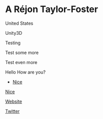 
# A Réjon Taylor-Foster

<Location>

United States

</Location> 

<Skills> 

Unity3D 

Testing

Test some more 

Test even more

</Skills>

<Games>

Hello How are you?

- [Nice](https://rejontaylor.com)

[Nice](https://rejontaylor.com)

</Games>

<Personal>

[Website](https://rejontaylor.com)

</Personal>

<Business>

[Twitter](https://rejontaylor.com)

</Business>

